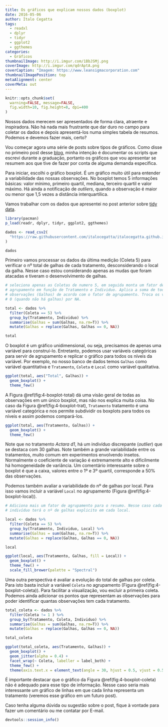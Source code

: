 ---
title: Os gráficos que explicam nossos dados (boxplot)
date: 2016-05-06
author: Ítalo Cegatta
tags:
  - readxl
  - dplyr
  - tidyr
  - ggplot2
  - ggthemes
categories:
  - Gráficos
thumbnailImage: http://i.imgur.com/1BbJSMj.png
coverImage: http://i.imgur.com/qdrAptA.png
coverCaption: "Imagem: https://www.leansigmacorporation.com"
thumbnailImagePosition: top
metaAlignment: center
coverMeta: out
---

```{r set, echo=FALSE, include=FALSE}
knitr::opts_chunk$set(
  warning=FALSE, message=FALSE,
  fig.width=10, fig.height=8, dpi=400
)
```

Nossos dados merecem ser apresentados de forma clara, atraente e inspiradora. Não há nada mais frustrante que dar duro no campo para coletar os dados e depois apresentá-los numa simples tabela de resumos. Podemos e devemos fazer mais, certo?

<!-- more -->

Vou começar agora uma série de posts sobre tipos de gráficos. Como disse no primeiro post desse [blog](https://italocegatta.github.io/sobre-esse-blog.html), minha intenção é documentar os scripts que escrevi durante a graduação, portanto os gráficos que vou apresentar se resumem aos que tive de fazer por conta de alguma demanda específica.

Para iniciar, escolhi o gráfico boxplot. É um gráfico muito útil para entender a variabilidade das nossas observações. No boxplot temos 5 informações básicas: valor mínimo,	primeiro quartil, mediana, terceiro quartil e valor máximo. Há ainda a notificação de *outliers*, quando a observação é maior ou menor que 1,5 vezes a distância interquartílica.

Vamos trabalhar com os dados que apresentei no post anterior sobre [tidy data](https://italocegatta.github.io/o-conceito-tidy-data.html).

```{r}
library(pacman)
p_load(readr, dplyr, tidyr, ggplot2, ggthemes)
```

```{r, message=FALSE}
dados <- read_csv2(
  "https://raw.githubusercontent.com/italocegatta/italocegatta.github.io_source/master/content/dados/base_vespa.csv"
)

dados
```

Primeiro vamos processar os dados da última medição (Coleta 5) para verificar o nº total de galhas de cada tratamento, desconsiderando o local da galha. Nesse caso estou considerando apenas as mudas que foram atacadas e tiveram o desenvolvimento de galhas.

```{r}
# seleciona apenas as Coletas de numero 5, em seguida monta um fator de 
# agrupamento em função de Tratamento e Individuo. Aplica a soma de todas as
# observações (Galhas) de acordo com o fator de agrupamento. Troca os valores
# 0 (quando não há galhas) por NA.

total <- dados %>%
  filter(Coleta == 5) %>%
  group_by(Tratamento, Individuo) %>%
  summarise(Galhas = sum(Galhas, na.rm=T)) %>%
  mutate(Galhas = replace(Galhas, Galhas == 0, NA))

total
```

O boxplot é um gráfico unidimensional, ou seja, precisamos de apenas uma variável para construí-lo. Entretanto, podemos usar variáveis categóricas para servir de agrupamento e replicar o gráfico para todos os níveis da variável. Por exemplo, no nosso banco de dados temos `Galhas` como variável quantitativa e `Tratamento`, `Coleta` e `Local` como variável qualitativa. 

```{r 4-boxplot-total, fig.cap="Boxplot que mostra o nº de galhas de todos os tratamentos."}
ggplot(total, aes("Total", Galhas)) +
  geom_boxplot() +
  theme_few()
```

A Figura \@ref(fig:4-boxplot-total) dá uma visão geral de todas as observações em um único boxplot, mas não nos explica muita coisa. No caso da Figura \@ref(fig:4-boxplot-trat), `Tratamento` tratamento é uma variável categórica e nos permite subdividir os boxplots para todos os níveis e assim podemos compará-los.

```{r 4-boxplot-trat, fig.cap="Boxplot que mostra o nº de galhas em função de cada tratamento."}
ggplot(total, aes(Tratamento, Galhas)) +
  geom_boxplot() +
  theme_few()
```

Note que no tratamento *Actara d1*, há um indivíduo discrepante (*outlier*) que se destaca com 30 galhas. Note também a grande variabilidade entre os tratamentos, muito comum em experimentos envolvendo insetos. Normalmente o coeficiente de variação é extremamente alto e dificilmente há homogeneidade de variância. Um comentário interessante sobre o boxplot é que a caixa, valores entre o 1º e  3º quartil, corresponde a 50% das observações. 

Podemos também avaliar a variabilidade do nº de galhas por local. Para isso vamos incluir a variável `Local` no agrupamento (Figura \@ref(fig:4-boxplot-local)).

```{r}
# Adiciona mais um fator de agrupamento para o resumo. Nesse caso cada
# indivíduo terá o nº de galhas explicito em cada local.

local <- dados %>%
  filter(Coleta == 5) %>%
  group_by(Tratamento, Individuo, Local) %>%
  summarise(Galhas = sum(Galhas, na.rm=T)) %>%
  mutate(Galhas = replace(Galhas, Galhas == 0, NA))

local
```

```{r 4-boxplot-local, fig.cap="Boxplot que mostra o nº de galhas por local e tratamento."}
ggplot(local, aes(Tratamento, Galhas, fill = Local)) +
  geom_boxplot() +
  theme_few() +
  scale_fill_brewer(palette = "Spectral")
```

Uma outra perspectiva é avaliar a evolução do total de galhas por coleta. Para isto basta incluir a variável `Coleta` no agrupamento (Figura \@ref(fig:4-boxplot-coleta)). Para facilitar a visualização, vou excluir a primeira coleta. Podemos ainda adicionar os pontos que representam as observações para poder identificar quantas observações tem cada tratamento.

```{r}
total_coleta <- dados %>%
  filter(Coleta != 1 ) %>%
  group_by(Tratamento, Coleta, Individuo) %>%
  summarise(Galhas = sum(Galhas, na.rm=T)) %>%
  mutate(Galhas = replace(Galhas, Galhas == 0, NA))

total_coleta
```

```{r 4-boxplot-coleta, fig.cap="Boxplot que mostra a dispersão do total de galhas por tratamento  e coletas."}
ggplot(total_coleta, aes(Tratamento, Galhas)) +
  geom_boxplot() +
  geom_jitter(alpha = 0.4) +
  facet_wrap(~ Coleta, labeller = label_both) +
  theme_few() +
  theme(axis.text.x = element_text(angle = 30, hjust = 0.5, vjust = 0.5))
```

É importante destacar que o gráfico da Figura \@ref(fig:4-boxplot-coleta) não é adequado para esse tipo de informação. Nesse caso seria mais interessante um gráfico de linhas em que cada linha representa um tratamento (veremos esse gráfico em um futuro post).

Caso tenha alguma dúvida ou sugestão sobre o post, fique à vontade para fazer um comentário ou me contatar por E-mail.

```{r}
devtools::session_info()
```
